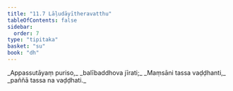 ```yaml
---
title: "11.7 Lāḷudāyītheravatthu"
tableOfContents: false
sidebar:
  order: 7
type: "tipitaka"
basket: "su"
book: "dh"
---
```



<DynamicBreadcrumb />

<Division number="152" book="dh" bookNo="18" page="36">

<Paragraph number="163" type="verses" book="dh">
_Appassutāyaṃ puriso,_  
_balībaddhova jīrati;_  
_Maṃsāni tassa vaḍḍhanti,_  
_paññā tassa na vaḍḍhati._
</Paragraph>
</Division>